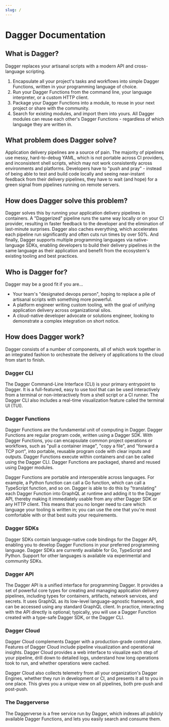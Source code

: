 ```yaml
---
slug: /
---
```


# Dagger Documentation

## What is Dagger? 

Dagger replaces your artisanal scripts with a modern API and cross-language scripting.

1. Encapsulate all your project's tasks and workflows into simple Dagger Functions, written in your programming language of choice.
2. Run your Dagger Functions from the command line, your language interpreter, or a custom HTTP client.
3. Package your Dagger Functions into a module, to reuse in your next project or share with the community.
4. Search for existing modules, and import them into yours. All Dagger modules can reuse each other's Dagger Functions - regardless of which language they are written in.

## What problem does Dagger solve?

Application delivery pipelines are a source of pain. The majority of pipelines use messy, hard-to-debug YAML, which is not portable across CI providers, and inconsistent shell scripts, which may not work consistently across environments and platforms. Developers have to "push and pray" - instead of being able to test and build code locally and seeing near-instant feedback from their delivery pipelines, they have to wait (and hope) for a green signal from pipelines running on remote servers.

## How does Dagger solve this problem?

Dagger solves this by running your application delivery pipelines in containers. A "Daggerized" pipeline runs the same way locally or on your CI provider, resulting in faster feedback to the developer and the elimination of last-minute surprises. Dagger also caches everything, which accelerates each pipeline run significantly and often cuts run times by over 50%. And finally, Dagger supports multiple programming languages via native-language SDKs, enabling developers to build their delivery pipelines in the same language as their application and benefit from the ecosystem's existing tooling and best practices.

## Who is Dagger for?

Dagger may be a good fit if you are...

- Your team's "designated devops person", hoping to replace a pile of artisanal scripts with something more powerful.
- A platform engineer writing custom tooling, with the goal of unifying application delivery across organizational silos.
- A cloud-native developer advocate or solutions engineer, looking to demonstrate a complex integration on short notice.

## How does Dagger work?

Dagger consists of a number of components, all of which work together in an integrated fashion to orchestrate the delivery of applications to the cloud from start to finish.

### Dagger CLI
The Dagger Command-Line Interface (CLI) is your primary entrypoint to Dagger. It is a full-featured, easy to use tool that can be used interactively from a terminal or non-interactively from a shell script or a CI runner. The Dagger CLI also includes a real-time visualization feature called the terminal UI (TUI).

### Dagger Functions
Dagger Functions are the fundamental unit of computing in Dagger. Dagger Functions are regular program code, written using a Dagger SDK. With Dagger Functions, you can encapsulate common project operations or workflows, such as "pull a container image", "copy a file", and "forward a TCP port", into portable, reusable program code with clear inputs and outputs. Dagger Functions execute within containers and can be called using the Dagger CLI. Dagger Functions are packaged, shared and reused using Dagger modules.

Dagger Functions are portable and interoperable across languages. For example, a Python function can call a Go function, which can call a TypeScript function, and so on. Dagger is able to do this by "translating" each Dagger Function into GraphQL at runtime and adding it to the Dagger API, thereby making it immediately usable from any other Dagger SDK or any HTTP client. This means that you no longer need to care which language your tooling is written in; you can use the one that you're most comfortable with or that best suits your requirements.

### Dagger SDKs
Dagger SDKs contain language-native code bindings for the Dagger API, enabling you to develop Dagger Functions in your preferred programming language. Dagger SDKs are currently available for Go, TypeScript and Python. Support for other languages is available via experimental and community SDKs.

### Dagger API
The Dagger API is a unified interface for programming Dagger. It provides a set of powerful core types for creating and managing application delivery pipelines, including types for containers, artifacts, network services, and secrets. It uses GraphQL as its low-level language-agnostic framework, and can be accessed using any standard GraphQL client. In practice, interacting with the API directly is optional; typically, you will use a Dagger Function created with a type-safe Dagger SDK, or the Dagger CLI.

### Dagger Cloud
Dagger Cloud complements Dagger with a production-grade control plane. Features of Dagger Cloud include pipeline visualization and operational insights. Dagger Cloud provides a web interface to visualize each step of your pipeline, drill down to detailed logs, understand how long operations took to run, and whether operations were cached.

Dagger Cloud also collects telemetry from all your organization's Dagger Engines, whether they run in development or CI, and presents it all to you in one place. This gives you a unique view on all pipelines, both pre-push and post-push.

### The Daggerverse
The Daggerverse is a free service run by Dagger, which indexes all publicly available Dagger Functions, and lets you easily search and consume them.
